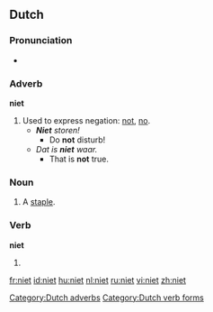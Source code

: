 ==Dutch==

===Pronunciation===
* {{IPA|/nit/}}

===Adverb===
'''niet'''

# Used to express negation: [[not]], [[no]].
#* '''''Niet''' storen!''
#** Do '''not''' disturb!
#* ''Dat is '''niet''' waar.''
#** That is '''not''' true.

[[Category:Dutch adverbs]]

===Noun===
{{nl-noun2|f}}

# A [[staple]].

===Verb===
'''niet'''

# {{first person singular present tense and imperative of|nieten}}

[[Category:Dutch verb forms]]

[[fr:niet]]
[[id:niet]]
[[hu:niet]]
[[nl:niet]]
[[ru:niet]]
[[vi:niet]]
[[zh:niet]]